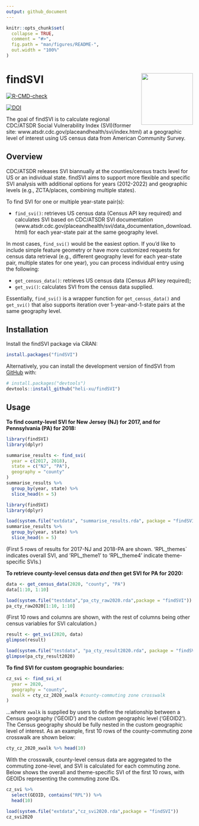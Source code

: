 ```yaml
---
output: github_document
---
```


<!-- README.md is generated from README.Rmd. Please edit that file -->

```r
knitr::opts_chunk$set(
  collapse = TRUE,
  comment = "#>",
  fig.path = "man/figures/README-",
  out.width = "100%"
)
```

# findSVI <a href="https://heli-xu.github.io/findSVI/"><img src="man/figures/logo.png" align="right" height="139"/></a>

<!-- badges: start -->

[![R-CMD-check](https://github.com/heli-xu/findSVI/actions/workflows/R-CMD-check.yaml/badge.svg)](https://github.com/heli-xu/findSVI/actions/workflows/R-CMD-check.yaml)

[![DOI](https://joss.theoj.org/papers/10.21105/joss.06525/status.svg)](https://doi.org/10.21105/joss.06525)

<!-- badges: end -->

The goal of findSVI is to calculate regional CDC/ATSDR Social Vulnerability Index (SVI)(former site: www.atsdr.cdc.gov/placeandhealth/svi/index.html) at a geographic level of interest using US census data from American Community Survey.

## Overview

CDC/ATSDR releases SVI biannually at the counties/census tracts level for US or an individual state. findSVI aims to support more flexible and specific SVI analysis with additional options for years (2012-2022) and geographic levels (e.g., ZCTA/places, combining multiple states).

To find SVI for one or multiple year-state pair(s):

-   `find_svi()`: retrieves US census data (Census API key required) and calculates SVI based on CDC/ATSDR SVI documentation (www.atsdr.cdc.gov/placeandhealth/svi/data_documentation_download.html) for each year-state pair at the same geography level.

In most cases, `find_svi()` would be the easiest option. If you'd like to include simple feature geometry or have more customized requests for census data retrieval (e.g., different geography level for each year-state pair, multiple states for one year), you can process individual entry using the following:

-   `get_census_data()`: retrieves US census data (Census API key required);
-   `get_svi()`: calculates SVI from the census data supplied.

Essentially, `find_svi()` is a wrapper function for `get_census_data()` and `get_svi()` that also supports iteration over 1-year-and-1-state pairs at the same geography level.

## Installation

Install the findSVI package via CRAN:

```r
install.packages("findSVI")
```

Alternatively, you can install the development version of findSVI from [GitHub](https://github.com/) with:

```r
# install.packages("devtools")
devtools::install_github("heli-xu/findSVI")
```

## Usage

**To find county-level SVI for New Jersey (NJ) for 2017, and for Pennsylvania (PA) for 2018:**

```r
library(findSVI)
library(dplyr)

summarise_results <- find_svi(
  year = c(2017, 2018),
  state = c("NJ", "PA"),
  geography = "county"
)
summarise_results %>% 
  group_by(year, state) %>% 
  slice_head(n = 5)
```

```r
library(findSVI)
library(dplyr)

load(system.file("extdata", "summarise_results.rda", package = "findSVI"))
summarise_results %>% 
  group_by(year, state) %>% 
  slice_head(n = 5)
```

(First 5 rows of results for 2017-NJ and 2018-PA are shown. 'RPL_themes\` indicates overall SVI, and 'RPL_theme1' to 'RPL_theme4' indicate theme-specific SVIs.)

**To retrieve county-level census data *and then* get SVI for PA for 2020:**

```r
data <- get_census_data(2020, "county", "PA")
data[1:10, 1:10]
```

```r
load(system.file("testdata","pa_cty_raw2020.rda",package = "findSVI"))
pa_cty_raw2020[1:10, 1:10]
```

(First 10 rows and columns are shown, with the rest of columns being other census variables for SVI calculation.)

```r
result <- get_svi(2020, data)
glimpse(result)
```

```r
load(system.file("testdata", "pa_cty_result2020.rda", package = "findSVI"))
glimpse(pa_cty_result2020)
```

**To find SVI for custom geographic boundaries:**

```r
cz_svi <- find_svi_x(
  year = 2020,
  geography = "county",
  xwalk = cty_cz_2020_xwalk #county-commuting zone crosswalk
)
```

...where `xwalk` is supplied by users to define the relationship between a Census geography ('GEOID') and the custom geographic level ('GEOID2'). The Census geography should be fully nested in the custom geographic level of interest. As an example, first 10 rows of the county-commuting zone crosswalk are shown below:

```r
cty_cz_2020_xwalk %>% head(10)
```

With the crosswalk, county-level census data are aggregated to the commuting zone-level, and SVI is calculated for each commuting zone. Below shows the overall and theme-specific SVI of the first 10 rows, with GEOIDs representing the commuting zone IDs.

```r
cz_svi %>% 
  select(GEOID, contains("RPL")) %>%
  head(10)
```

```r
load(system.file("extdata","cz_svi2020.rda",package = "findSVI"))
cz_svi2020
```

